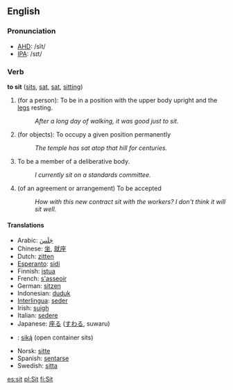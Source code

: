 ==English==
=== Pronunciation ===
*[[w:AHD|AHD]]: /sĭt/
*[[w:IPA|IPA]]: /sɪt/

=== Verb ===
'''to sit''' ([[sits]], [[sat]], [[sat]], [[sitting]])

# (for a person): To be in a position with the upper body upright and the [[leg]]s resting.
#: ''After a long day of walking, it was good just to sit.''
# (for objects): To occupy a given position permanently
#: ''The temple has sat atop that hill for centuries.''
# To be a member of a deliberative body.
#: ''I currently sit on a standards committee.''
# (of an agreement or arrangement) To be accepted
#: ''How with this new contract sit with the workers?  I don't think it will sit well.''

==== Translations ====
*Arabic: [[جلس|جَلَسَ]]
*Chinese: [[坐]], [[就座]]
*Dutch: [[zitten]]
*[[Esperanto]]: [[sidi]]
*Finnish: [[istua]]
*French: [[asseoir|s'asseoir]]
*German: [[sitzen]]
*Indonesian: [[duduk]]
*[[Interlingua]]: [[seder]]
*Irish: [[suigh]]
*Italian: [[sedere]]
*Japanese: [[座る]] ([[すわる]], suwaru)
*{{nv}}: [[siką́]] (open container sits)
*Norsk: [[sitte]]
*Spanish: [[sentarse]]
*Swedish: [[sitta]]

[[es:sit]]
[[pl:Sit]]
[[fi:Sit]]